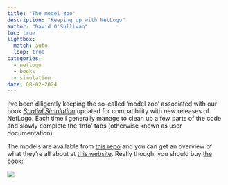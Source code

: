 ```yaml
---
title: "The model zoo"
description: "Keeping up with NetLogo"
author: "David O'Sullivan"
toc: true
lightbox:
  match: auto
  loop: true
categories:
  - netlogo
  - books
  - simulation
date: 08-02-2024
---
```


I've been diligently keeping the so-called 'model zoo' associated with our book [_Spatial Simulation_](../../books.qmd#spatial-simulation-exploring-pattern-and-process) updated for compatibility with new releases of NetLogo. Each time I generally manage to clean up a few parts of the code and slowly complete the 'Info' tabs (otherwise known as user documentation).

The models are available from [this repo](https://github.com/DOSull/model-zoo) and you can get an overview of what they're all about at [this website](https://patternandprocess.org). Really though, you should buy [the book](../../books.qmd#spatial-simulation):

![](../../images/spatial-simulation.jpg)

